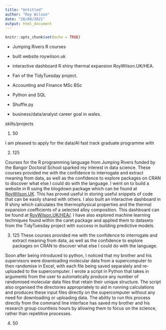```yaml
---
title: "Untitled"
author: "Roy Wilson"
date: "26/08/2021"
output: html_document
---
```


```r
knitr::opts_chunk$set(echo = TRUE)
```
* Jumping Rivers R courses
* built website roywilson.uk
* interactive dashboard R shiny thermal expansion RoyWilson.UK/HEA.
* Fan of the TidyTuesday project.
* Accounting and Finance MSc BSc 
* Python and SQL
* Shuffle.py





* business/data/analyst career goal in wales.

skills/projects

1. 50

I am pleased to apply for the data/AI fast track graduate programme with 


2. 125

Courses for the R programming language from Jumping Rivers funded by the Bangor Doctoral School sparked my interest in data science. These courses provided me with the confidence to interrogate and extract meaning from data, as well as the confidence to explore packages on CRAN to discover what else I could do with the language. I went on to build a website in R using the blogdown package which can be found at [RoyWilson.UK](https://RoyWilson.UK). This has proved useful in storing useful snippets of code that can be easily shared with others. I also built an interactive dashboard in R shiny which calculates the thermophysical properties and the thermal expansion coefficients of a selected alloy composition. This dashboard can be found at [RoyWilson.UK/HEA/](https://RoyWilson.UK/HEA/). I have also explored machine learning techniques found within the caret package and applied them to datasets from the TidyTuesday project with success in building predictive models. 

3. 125
These courses provided me with the confidence to interrogate and extract meaning from data, as well as the confidence to explore packages on CRAN to discover what else I could do with the language.

Soon after being introduced to python, I noticed that my brother and his supervisors were downloading molecular data from a supercomputer to then randomise in Excel, with each file being saved separately and re-uploaded to the supercomputer. I wrote a script in Python that takes in arguments from the user to automatically produce any number of randomised molecular data files that retain their unique structure. The script also organised the directories appropriately to aid in running calculations and produces these input files directly on the supercomputer without any need for downloading or uploading data. The ability to run this process directly from the command line interface has saved my brother and his research group countless hours by allowing them to focus on the science, rather than repetitive processes. 

4. 50
